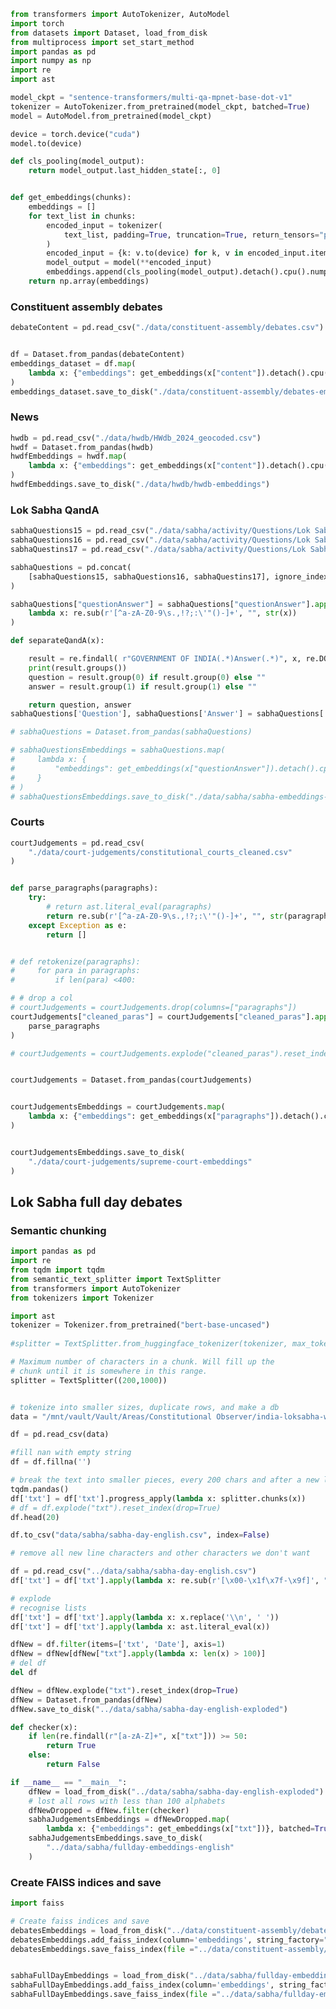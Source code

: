 ```{python}

from transformers import AutoTokenizer, AutoModel
import torch
from datasets import Dataset, load_from_disk
from multiprocess import set_start_method
import pandas as pd
import numpy as np
import re
import ast

model_ckpt = "sentence-transformers/multi-qa-mpnet-base-dot-v1"
tokenizer = AutoTokenizer.from_pretrained(model_ckpt, batched=True)
model = AutoModel.from_pretrained(model_ckpt)

device = torch.device("cuda")
model.to(device)

def cls_pooling(model_output):
    return model_output.last_hidden_state[:, 0]


def get_embeddings(chunks):
    embeddings = []
    for text_list in chunks:
        encoded_input = tokenizer(
            text_list, padding=True, truncation=True, return_tensors="pt"
        )
        encoded_input = {k: v.to(device) for k, v in encoded_input.items()}
        model_output = model(**encoded_input)
        embeddings.append(cls_pooling(model_output).detach().cpu().numpy()[0])
    return np.array(embeddings)
```

### Constituent assembly debates
```{python}
debateContent = pd.read_csv("./data/constituent-assembly/debates.csv")


df = Dataset.from_pandas(debateContent)
embeddings_dataset = df.map(
    lambda x: {"embeddings": get_embeddings(x["content"]).detach().cpu().numpy()[0]}
)
embeddings_dataset.save_to_disk("./data/constituent-assembly/debates-embeddings")
```

### News
```{python}
hwdb = pd.read_csv("./data/hwdb/HWdb_2024_geocoded.csv")
hwdf = Dataset.from_pandas(hwdb)
hwdfEmbeddings = hwdf.map(
    lambda x: {"embeddings": get_embeddings(x["content"]).detach().cpu().numpy()[0]}
)
hwdfEmbeddings.save_to_disk("./data/hwdb/hwdb-embeddings")
```

### Lok Sabha QandA
```{python}

sabhaQuestions15 = pd.read_csv("./data/sabha/activity/Questions/Lok Sabha/15th_wText.csv")
sabhaQuestions16 = pd.read_csv("./data/sabha/activity/Questions/Lok Sabha/16th_wText.csv")
sabhaQuestins17 = pd.read_csv("./data/sabha/activity/Questions/Lok Sabha/17th_wText.csv")

sabhaQuestions = pd.concat(
    [sabhaQuestions15, sabhaQuestions16, sabhaQuestins17], ignore_index=True
)

sabhaQuestions["questionAnswer"] = sabhaQuestions["questionAnswer"].apply(
    lambda x: re.sub(r'[^a-zA-Z0-9\s.,!?;:\'"()-]+', "", str(x))
)

def separateQandA(x):

    result = re.findall( r"GOVERNMENT OF INDIA(.*)Answer(.*)", x, re.DOTALL)
    print(result.groups())
    question = result.group(0) if result.group(0) else ""
    answer = result.group(1) if result.group(1) else ""

    return question, answer
sabhaQuestions['Question'], sabhaQuestions['Answer'] = sabhaQuestions['questionAnswer'].apply(separateQandA)

# sabhaQuestions = Dataset.from_pandas(sabhaQuestions)

# sabhaQuestionsEmbeddings = sabhaQuestions.map(
#     lambda x: {
#         "embeddings": get_embeddings(x["questionAnswer"]).detach().cpu().numpy()[0]
#     }
# )
# sabhaQuestionsEmbeddings.save_to_disk("./data/sabha/sabha-embeddings-english-2")
```

### Courts
```{python}
courtJudgements = pd.read_csv(
    "./data/court-judgements/constitutional_courts_cleaned.csv"
)


def parse_paragraphs(paragraphs):
    try:
        # return ast.literal_eval(paragraphs)
        return re.sub(r'[^a-zA-Z0-9\s.,!?;:\'"()-]+', "", str(paragraphs))
    except Exception as e:
        return []


# def retokenize(paragraphs):
#     for para in paragraphs:
#         if len(para) <400:

# # drop a col
# courtJudgements = courtJudgements.drop(columns=["paragraphs"])
courtJudgements["cleaned_paras"] = courtJudgements["cleaned_paras"].apply(
    parse_paragraphs
)

# courtJudgements = courtJudgements.explode("cleaned_paras").reset_index(drop=True)


courtJudgements = Dataset.from_pandas(courtJudgements)


courtJudgementsEmbeddings = courtJudgements.map(
    lambda x: {"embeddings": get_embeddings(x["paragraphs"]).detach().cpu().numpy()[0]}
)


courtJudgementsEmbeddings.save_to_disk(
    "./data/court-judgements/supreme-court-embeddings"
)
```

## Lok Sabha full day debates

### Semantic chunking

```{python}     
import pandas as pd
import re 
from tqdm import tqdm
from semantic_text_splitter import TextSplitter
from transformers import AutoTokenizer
from tokenizers import Tokenizer

import ast
tokenizer = Tokenizer.from_pretrained("bert-base-uncased")
  
#splitter = TextSplitter.from_huggingface_tokenizer(tokenizer, max_tokens)

# Maximum number of characters in a chunk. Will fill up the
# chunk until it is somewhere in this range.
splitter = TextSplitter((200,1000))


# tokenize into smaller sizes, duplicate rows, and make a db
data = "/mnt/vault/Vault/Areas/Constitutional Observer/india-loksabha-watch/data/loksabha/sabha-english-documentation-links-text.csv"

df = pd.read_csv(data)

#fill nan with empty string
df = df.fillna('')

# break the text into smaller pieces, every 200 chars and after a new line
tqdm.pandas() 
df['txt'] = df['txt'].progress_apply(lambda x: splitter.chunks(x))
# df = df.explode("txt").reset_index(drop=True)
df.head(20)

df.to_csv("data/sabha/sabha-day-english.csv", index=False)

# remove all new line characters and other characters we don't want

df = pd.read_csv("../data/sabha/sabha-day-english.csv")
df['txt'] = df['txt'].apply(lambda x: re.sub(r'[\x00-\x1f\x7f-\x9f]', "", str(x)))

# explode 
# recognise lists
df['txt'] = df['txt'].apply(lambda x: x.replace('\\n', ' '))
df['txt'] = df['txt'].apply(lambda x: ast.literal_eval(x))

dfNew = df.filter(items=['txt', 'Date'], axis=1)
dfNew = dfNew[dfNew["txt"].apply(lambda x: len(x) > 100)]
# del df
del df 

dfNew = dfNew.explode("txt").reset_index(drop=True)
dfNew = Dataset.from_pandas(dfNew)
dfNew.save_to_disk("../data/sabha/sabha-day-english-exploded")
```

```{python}

def checker(x):
    if len(re.findall(r"[a-zA-Z]+", x["txt"])) >= 50:
        return True
    else:
        return False

if __name__ == "__main__":
    dfNew = load_from_disk("../data/sabha/sabha-day-english-exploded")
    # lost all rows with less than 100 alphabets
    dfNewDropped = dfNew.filter(checker)
    sabhaJudgementsEmbeddings = dfNewDropped.map(
        lambda x: {"embeddings": get_embeddings(x["txt"])}, batched=True )
    sabhaJudgementsEmbeddings.save_to_disk(
        "../data/sabha/fullday-embeddings-english"
    )
```

### Create FAISS indices and save
```{python}
import faiss

# Create faiss indices and save
debatesEmbeddings = load_from_disk("../data/constituent-assembly/debates-embeddings-2")
debatesEmbeddings.add_faiss_index(column='embeddings', string_factory="HNSW32", train_size=10000) 
debatesEmbeddings.save_faiss_index(file ="../data/constituent-assembly/debates-embeddings-2.faiss", index_name="embeddings")


sabhaFullDayEmbeddings = load_from_disk("../data/sabha/fullday-embeddings-english")
sabhaFullDayEmbeddings.add_faiss_index(column='embeddings', string_factory="SQfp16", train_size=1000000)
sabhaFullDayEmbeddings.save_faiss_index(file ="../data/sabha/fullday-embeddings-english.faiss", index_name="embeddings")

```